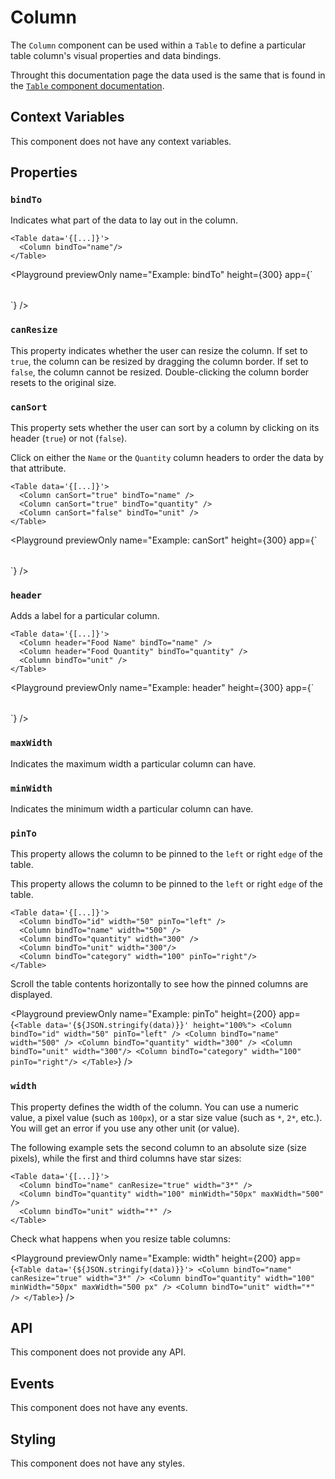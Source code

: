 
# Column

The `Column` component can be used within a `Table` to define a particular table column's visual properties and data bindings.

Throught this documentation page the data used is the same that is found in the [`Table` component documentation](./Table.mdx#properties).

## Context Variables

This component does not have any context variables.

## Properties

### `bindTo`

Indicates what part of the data to lay out in the column.

```ueml copy {3}
<Table data='{[...]}'>
  <Column bindTo="name"/>
</Table>
```

<Playground
  previewOnly
  name="Example: bindTo"
  height={300}
  app={`<Table data='{${JSON.stringify(data)}}'>
  <Column bindTo="name" />
</Table>`}
/>

### `canResize`

This property indicates whether the user can resize the column. If set to `true`, the column can be resized by dragging the column border. If set to `false`, the column cannot be resized. Double-clicking the column border resets to the original size.

### `canSort`

This property sets whether the user can sort by a column by clicking on its header (`true`) or not (`false`).

Click on either the `Name` or the `Quantity` column headers to order the data by that attribute.

```ueml copy /canSort/
<Table data='{[...]}'>
  <Column canSort="true" bindTo="name" />
  <Column canSort="true" bindTo="quantity" />
  <Column canSort="false" bindTo="unit" />
</Table>
```

<Playground
  previewOnly
  name="Example: canSort"
  height={300}
  app={`<Table data='{${JSON.stringify(data)}}'>
    <Column canSort="true" bindTo="name" />
    <Column canSort="true" bindTo="quantity" />
    <Column canSort="false" bindTo="unit" />
</Table>`}
/>

### `header`

Adds a label for a particular column.

```ueml copy {3-4}
<Table data='{[...]}'>
  <Column header="Food Name" bindTo="name" />
  <Column header="Food Quantity" bindTo="quantity" />
  <Column bindTo="unit" />
</Table>
```

<Playground
  previewOnly
  name="Example: header"
  height={300}
  app={`<Table data='{${JSON.stringify(data)}}'>
    <Column header="Food Name" bindTo="name" />
    <Column header="Food Quantity" bindTo="quantity" />
    <Column bindTo="unit" />
</Table>`}
/>

### `maxWidth`

Indicates the maximum width a particular column can have.

### `minWidth`

Indicates the minimum width a particular column can have.

### `pinTo`

This property allows the column to be pinned to the `left` or right `edge` of the table.

This property allows the column to be pinned to the `left` or right `edge` of the table.

```ueml copy {2,6} /pinTo="left"/ /pinTo="right"/
<Table data='{[...]}'>
  <Column bindTo="id" width="50" pinTo="left" />
  <Column bindTo="name" width="500" />
  <Column bindTo="quantity" width="300" />
  <Column bindTo="unit" width="300"/>
  <Column bindTo="category" width="100" pinTo="right"/>
</Table>
```
Scroll the table contents horizontally to see how the pinned columns are displayed.

<Playground
  previewOnly
  name="Example: pinTo"
  height={200}
  app={`
    <Table data='{${JSON.stringify(data)}}' height="100%">
      <Column bindTo="id" width="50" pinTo="left" />
      <Column bindTo="name" width="500" />
      <Column bindTo="quantity" width="300" />
      <Column bindTo="unit" width="300"/>
      <Column bindTo="category" width="100" pinTo="right"/>
    </Table>
  `}
/>

### `width`

This property defines the width of the column. You can use a numeric value, a pixel value (such as `100px`), or a star size value (such as `*`, `2*`, etc.). You will get an error if you use any other unit (or value).

The following example sets the second column to an absolute size (size pixels), while the first and third columns have star sizes:

```ueml copy {3}
<Table data='{[...]}'>
  <Column bindTo="name" canResize="true" width="3*" />
  <Column bindTo="quantity" width="100" minWidth="50px" maxWidth="500" />
  <Column bindTo="unit" width="*" />
</Table>
```

Check what happens when you resize table columns:

<Playground
  previewOnly
  name="Example: width"
  height={200}
  app={`
    <Table data='{${JSON.stringify(data)}}'>
      <Column bindTo="name" canResize="true" width="3*" />
      <Column bindTo="quantity" width="100" minWidth="50px" maxWidth="500 px" />
      <Column bindTo="unit" width="*" />
    </Table>
  `}
/>

## API

This component does not provide any API.

## Events

This component does not have any events.

## Styling

This component does not have any styles.
